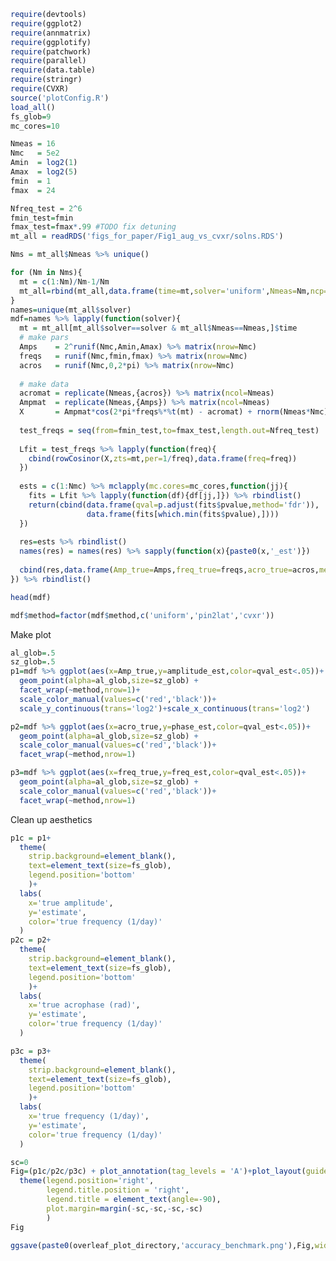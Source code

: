 ```r
require(devtools)
require(ggplot2)
require(annmatrix)
require(ggplotify)
require(patchwork)
require(parallel)
require(data.table)
require(stringr)
require(CVXR)
source('plotConfig.R')
load_all()
fs_glob=9
mc_cores=10
```

```r
Nmeas = 16 
Nmc   = 5e2
Amin  = log2(1)
Amax  = log2(5)
fmin  = 1
fmax  = 24

Nfreq_test = 2^6
fmin_test=fmin
fmax_test=fmax*.99 #TODO fix detuning
mt_all = readRDS('figs_for_paper/Fig1_aug_vs_cvxr/solns.RDS')

Nms = mt_all$Nmeas %>% unique()

for (Nm in Nms){
  mt = c(1:Nm)/Nm-1/Nm
  mt_all=rbind(mt_all,data.frame(time=mt,solver='uniform',Nmeas=Nm,ncp=NaN))
}
names=unique(mt_all$solver)
mdf=names %>% lapply(function(solver){
  mt = mt_all[mt_all$solver==solver & mt_all$Nmeas==Nmeas,]$time
  # make pars
  Amps    = 2^runif(Nmc,Amin,Amax) %>% matrix(nrow=Nmc)
  freqs   = runif(Nmc,fmin,fmax) %>% matrix(nrow=Nmc)
  acros   = runif(Nmc,0,2*pi) %>% matrix(nrow=Nmc)
  
  # make data
  acromat = replicate(Nmeas,{acros}) %>% matrix(ncol=Nmeas)
  Ampmat  = replicate(Nmeas,{Amps}) %>% matrix(ncol=Nmeas)
  X       = Ampmat*cos(2*pi*freqs%*%t(mt) - acromat) + rnorm(Nmeas*Nmc) %>% matrix(nrow=Nmc)
 
  test_freqs = seq(from=fmin_test,to=fmax_test,length.out=Nfreq_test) 
  
  Lfit = test_freqs %>% lapply(function(freq){
    cbind(rowCosinor(X,zts=mt,per=1/freq),data.frame(freq=freq))
  }) 
  
  ests = c(1:Nmc) %>% mclapply(mc.cores=mc_cores,function(jj){
    fits = Lfit %>% lapply(function(df){df[jj,]}) %>% rbindlist()
    return(cbind(data.frame(qval=p.adjust(fits$pvalue,method='fdr')),
                 data.frame(fits[which.min(fits$pvalue),])))
  })
  
  res=ests %>% rbindlist()
  names(res) = names(res) %>% sapply(function(x){paste0(x,'_est')})
 
  cbind(res,data.frame(Amp_true=Amps,freq_true=freqs,acro_true=acros,method=solver)) 
}) %>% rbindlist()

head(mdf)

mdf$method=factor(mdf$method,c('uniform','pin2lat','cvxr'))
```
Make plot
```r
al_glob=.5
sz_glob=.5
p1=mdf %>% ggplot(aes(x=Amp_true,y=amplitude_est,color=qval_est<.05))+
  geom_point(alpha=al_glob,size=sz_glob) +
  facet_wrap(~method,nrow=1)+
  scale_color_manual(values=c('red','black'))+
  scale_y_continuous(trans='log2')+scale_x_continuous(trans='log2')

p2=mdf %>% ggplot(aes(x=acro_true,y=phase_est,color=qval_est<.05))+
  geom_point(alpha=al_glob,size=sz_glob) + 
  scale_color_manual(values=c('red','black'))+
  facet_wrap(~method,nrow=1)

p3=mdf %>% ggplot(aes(x=freq_true,y=freq_est,color=qval_est<.05))+
  geom_point(alpha=al_glob,size=sz_glob) + 
  scale_color_manual(values=c('red','black'))+
  facet_wrap(~method,nrow=1)

```

Clean up aesthetics
```r

p1c = p1+
  theme(
    strip.background=element_blank(),
    text=element_text(size=fs_glob),
    legend.position='bottom'
    )+
  labs(
    x='true amplitude',
    y='estimate',
    color='true frequency (1/day)'
  )
p2c = p2+
  theme(
    strip.background=element_blank(),
    text=element_text(size=fs_glob),
    legend.position='bottom'
    )+
  labs(
    x='true acrophase (rad)',
    y='estimate',
    color='true frequency (1/day)'
  )

p3c = p3+
  theme(
    strip.background=element_blank(),
    text=element_text(size=fs_glob),
    legend.position='bottom'
    )+
  labs(
    x='true frequency (1/day)',
    y='estimate',
    color='true frequency (1/day)'
  )

sc=0
Fig=(p1c/p2c/p3c) + plot_annotation(tag_levels = 'A')+plot_layout(guides='collect')&
  theme(legend.position='right',
        legend.title.position = 'right',
        legend.title = element_text(angle=-90),
        plot.margin=margin(-sc,-sc,-sc,-sc)
        )
Fig

ggsave(paste0(overleaf_plot_directory,'accuracy_benchmark.png'),Fig,width = 6,height=6,device='png',dpi=600)
```